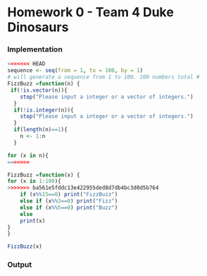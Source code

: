 


Homework 0 - Team 4 Duke Dinosaurs
========================================================

### Implementation

<!--
Use this section to implement the fizzbuzz function.

This should include a short write up describing your appraoch
to implementing the function. Not both code formating / style
and your writeup matter for your overall grade.
-->

```r

<<<<<<< HEAD
sequence <- seq(from = 1, to = 100, by = 1)
# will generate a sequence from 1 to 100. 100 numbers total #
FizzBuzz =function(n) {
 if(!is.vector(n)){
    stop("Please input a integer or a vector of integers.")
  }
  if(!is.integer(n)){
    stop("Please input a integer or a vector of integers.")
  }
  if(length(n)==1){
    n <- 1:n
  }

for (x in n){
=======

FizzBuzz =function(x) {
for (x in 1:100){
>>>>>>> ba561e5fddc13e422955ded8d7db4bc3d0d5b764
    if (x%%15==0) print("FizzBuzz")
    else if (x%%3==0) print("Fizz") 
    else if (x%%5==0) print("Buzz")
    else 
    print(x)
}
}

FizzBuzz(x)


```

### Output

<!--
Use this section to show the output of your 
fizzbuzz function for integer values from 1 to 100.

No writeup is necessary for this section.
-->

```r

```
